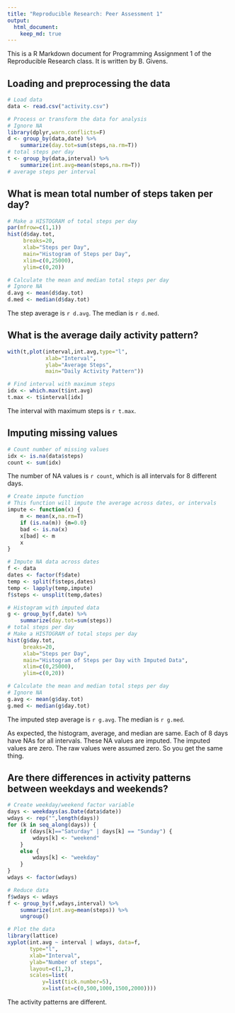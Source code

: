 ```yaml
---
title: "Reproducible Research: Peer Assessment 1"
output: 
  html_document:
    keep_md: true
---
```


This is a R Markdown document for Programming Assignment 1 of the Reproducible Research class.  It is written by B. Givens.

## Loading and preprocessing the data

```r
# Load data
data <- read.csv("activity.csv")
```

```r
# Process or transform the data for analysis
# Ignore NA
library(dplyr,warn.conflicts=F)
d <- group_by(data,date) %>%
    summarize(day.tot=sum(steps,na.rm=T)) 
# total steps per day
t <- group_by(data,interval) %>%
    summarize(int.avg=mean(steps,na.rm=T)) 
# average steps per interval
```

## What is mean total number of steps taken per day?

```r
# Make a HISTOGRAM of total steps per day
par(mfrow=c(1,1))
hist(d$day.tot,
     breaks=20,
     xlab="Steps per Day",
     main="Histogram of Steps per Day",
     xlim=c(0,25000),
     ylim=c(0,20))
```

```r
# Calculate the mean and median total steps per day
# Ignore NA
d.avg <- mean(d$day.tot)
d.med <- median(d$day.tot)
```

The step average is `r d.avg`.  The median is `r d.med`.

## What is the average daily activity pattern?

```r
with(t,plot(interval,int.avg,type="l",
            xlab="Interval",
            ylab="Average Steps",
            main="Daily Activity Pattern"))
```

```r
# Find interval with maximum steps
idx <- which.max(t$int.avg)
t.max <- t$interval[idx]
```

The interval with maximum steps is `r t.max`.

## Imputing missing values

```r
# Count number of missing values
idx <- is.na(data$steps)
count <- sum(idx)
```

The number of NA values is `r count`, which is all intervals for 8 different days.  

```r
# Create impute function
# This function will impute the average across dates, or intervals
impute <- function(x) {
    m <- mean(x,na.rm=T)
    if (is.na(m)) {m=0.0}
    bad <- is.na(x)
    x[bad] <- m
    x
}
```

```r
# Impute NA data across dates
f <- data
dates <- factor(f$date)
temp <- split(f$steps,dates)
temp <- lapply(temp,impute)
f$steps <- unsplit(temp,dates)
```

```r
# Histogram with imputed data
g <- group_by(f,date) %>%
    summarize(day.tot=sum(steps)) 
# total steps per day
# Make a HISTOGRAM of total steps per day
hist(g$day.tot,
     breaks=20,
     xlab="Steps per Day",
     main="Histogram of Steps per Day with Imputed Data",
     xlim=c(0,25000),
     ylim=c(0,20))
```

```r
# Calculate the mean and median total steps per day
# Ignore NA
g.avg <- mean(g$day.tot)
g.med <- median(g$day.tot)
```

The imputed step average is `r g.avg`.  The median is `r g.med`.  

As expected, the histogram, average, and median are same.  Each of 8 days have NAs for all intervals. These NA values are imputed.  The imputed values are zero.  The raw values were assumed zero.  So you get the same thing.

## Are there differences in activity patterns between weekdays and weekends?

```r
# Create weekday/weekend factor variable
days <- weekdays(as.Date(data$date))
wdays <- rep("",length(days))
for (k in seq_along(days)) {
    if (days[k]=="Saturday" | days[k] == "Sunday") {
        wdays[k] <- "weekend"
    }
    else {
        wdays[k] <- "weekday"
    }
}
wdays <- factor(wdays)
```

```r
# Reduce data
f$wdays <- wdays
f <- group_by(f,wdays,interval) %>%
    summarize(int.avg=mean(steps)) %>%
    ungroup()
```

```r
# Plot the data
library(lattice)
xyplot(int.avg ~ interval | wdays, data=f,
       type="l",
       xlab="Interval",
       ylab="Number of steps",
       layout=c(1,2),
       scales=list(
           y=list(tick.number=5),
           x=list(at=c(0,500,1000,1500,2000))))
```

The activity patterns are different.
